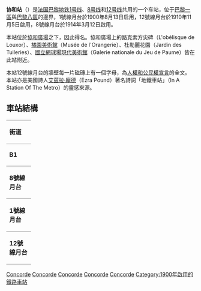 {{otheruse|subject=位于巴黎，法文名为Concorde的车站|other=位于蒙特利尔，法文名为De La Concorde的车站|協和站 (蒙特利爾)}}
{{Infobox station
| name                = 協和<br />{{lang|fr|Concorde}}
| symbol_location     = paris
| symbol              = m
| symbol2             = 
| type                = [[巴黎地鐵|巴黎地鐵]]車站
| image               = [[File:Metro_Concorde_ligne_12_p1200398.jpg|300px]]
| alt                 = 
| caption             = 
| other_name          = 
| address             = [[巴黎第一區|巴黎第一區]]杜伊勒里花園（2）<br>協和廣場×皇家路（2）<br>協和廣場×里沃利路（2）<br>里沃利路×蒙多夫伊路<br>里沃利路×聖弗洛朗坦路
| borough             = [[法蘭西島大區|法蘭西島大區]][[巴黎|巴黎]]
| country             = [[法國|法國]]
| coordinates         = {{coord|48.86541|2.32111|region:FR_scale:2000|format=dms|display=inline,title}}
| owned               = [[巴黎大眾運輸公司|RATP]]
| operator            = [[巴黎大眾運輸公司|RATP]]
| line                = [[巴黎地鐵1號線|巴黎地鐵1號線]]、[[巴黎地鐵8號線|8號線]]、[[巴黎地鐵12號線|12號線]]
| disabled            = 
| zone                = 第1收費區
| opened              = {{plainlist|
* 1900年8月13日<small>（1號線）</small>
* 1910年11月5日<small>（12號線）</small>
* 1914年3月12日<small>（8號線）</small>
}}
| closed              = <!-- {{End date|YYYY|MM|DD|df=y}} -->
| services            = 
| map_type            = France Paris
}}

'''协和站'''（{{lang-fr|Concorde}}）是[[法国|法国]][[巴黎地铁1号线|巴黎地铁1号线]]、[[巴黎地铁8号线|8号线]]和[[巴黎地铁12号线|12号线]]共用的一个车站，位于[[巴黎第一区|巴黎一區]]與[[巴黎八區|巴黎八區]]的邊界，1號線月台於1900年8月13日启用，12號線月台於1910年11月5日啟用，8號線月台於1914年3月12日啟用。

本站位於[[協和廣場|協和廣場]]之下，因此得名。協和廣場上的路克索方尖碑（L'obélisque de Louxor）、[[橘園美術館|橘園美術館]]（Musée de l'Orangerie）、杜勒麗花園（Jardin des Tuileries）、[[國立網球場現代美術館|國立網球場現代美術館]]（Galerie nationale du Jeu de Paume）皆在此站附近。

本站12號線月台的牆壁每一片磁磚上有一個字母，為[[人權和公民權宣言|人權和公民權宣言]]的全文。本站亦是美國詩人[[艾茲拉·龐德|艾茲拉·龐德]]（Ezra Pound）著名詩詞「地鐵車站」（In A Station Of The Metro）的靈感來源。

== 車站結構 ==
{| border=0 cellspacing=0 cellpadding=3
| style="width:50px; border-bottom:solid 1px gray; border-top:solid 1px gray; vertical-align:top;"|'''街道'''
|-
| style="width:50px; border-bottom:solid 1px gray; border-top:solid 1px gray; vertical-align:top;"|'''B1'''
| style="width:100px; border-top:solid 1px gray; border-bottom:solid 1px gray; vertical-align:top;"|連接層
|-
| rowspan="4" style="width:50px; border-bottom:solid 1px gray; vertical-align:top;"|'''8號線月台'''
|style="border-top:solid 1px gray;border-right:solid 2px black;border-left:solid 2px black;border-bottom:solid 2px black;" colspan=2|<center><small>[[側式月台|側式月台]]，右側開門</center></small>
|-
| style="border-bottom:solid 1px gray; width:100px;"|南行
| style="border-bottom:solid 1px gray; width:390px;"|{{arrow|L}} [[File:Metro-M.svg|16x16px]][[File:Paris_m_8_jms.svg|16x16px]]往[[巴拉站|巴拉]]<small>（[[榮軍院站|榮軍院]]）</small>
|-
|北行
|{{arrow|R}} [[File:Metro-M.svg|16x16px]][[File:Paris_m_8_jms.svg|16x16px]]往[[湖之角站|湖之角]]<small>（[[瑪德蓮站|瑪德蓮]]）</small>
|-
|style="border-top:solid 2px black;border-right:solid 2px black;border-left:solid 2px black;border-bottom:solid 1px gray;" colspan=2|<center><small>[[側式月台|側式月台]]，右側開門</small></center>
|-
| rowspan="4" style="width:50px; border-bottom:solid 1px gray; vertical-align:top;"|'''1號線月台'''
|style="border-top:solid 1px gray;border-right:solid 2px black;border-left:solid 2px black;border-bottom:solid 2px black;" colspan=2|<center><small>設有[[月台幕門|月台幕門]]的[[側式月台|側式月台]]，右側開門</center></small>
|-
|  style="border-bottom:solid 1px gray; width:100px;"|西行
|  style="border-bottom:solid 1px gray; width:390px;"|{{arrow|L}} [[File:Metro-M.svg|16x16px]][[File:Paris_Metro_1.svg|16x16px]]往[[拉德芳斯站_(巴黎地鐵)|拉德芳斯]]<small>（[[香榭麗舍-克列孟梭站|香榭麗舍-克列孟梭]]）</small>
|-
|東行
|{{arrow|R}} [[File:Metro-M.svg|16x16px]][[File:Paris_Metro_1.svg|16x16px]]往[[文森城堡站|文森城堡]]<small>（[[杜伊樂麗站|杜伊樂麗]]）</small>
|-
|style="border-top:solid 2px black;border-right:solid 2px black;border-left:solid 2px black;border-bottom:solid 1px gray;" colspan=2|<center><small>設有[[月台幕門|月台幕門]]的[[側式月台|側式月台]]，右側開門</center></small>
|-
| rowspan="4" style="width:50px; border-bottom:solid 1px gray; vertical-align:top;"|'''12號線月台'''
|style="border-top:solid 1px gray;border-right:solid 2px black;border-left:solid 2px black;border-bottom:solid 2px black;" colspan=2|<center><small>[[側式月台|側式月台]]，右側開門</small></center>
|-
|  style="border-bottom:solid 1px gray; width:100px;"|南行
|  style="border-bottom:solid 1px gray; width:390px;"|{{arrow|L}} [[File:Metro-M.svg|16x16px]][[File:Paris_m_12_jms.svg|16x16px]]往[[伊西市政府站|伊西市政府]]<small>（[[國民議會站|國民議會]]）</small>
|-
|北行
|{{arrow|R}} [[File:Metro-M.svg|16x16px]][[File:Paris_Metro_12.svg|16x16px]] 往[[奧貝維埃市政府站|奧貝維埃市政府]]<small>（[[瑪德蓮站|瑪德蓮]]）</small>
|-
|style="border-top:solid 2px black;border-right:solid 2px black;border-left:solid 2px black;border-bottom:solid 1px gray;" colspan=2|<center><small>[[側式月台|側式月台]]，右側開門</small></center>
|}

{{巴黎地铁1号线}}
{{巴黎地鐵8號線}}
{{巴黎地鐵12號線}}
[[Category:巴黎地鐵1號線車站|Concorde]]
[[Category:巴黎地鐵8號線車站|Concorde]]
[[Category:巴黎地鐵12號線車站|Concorde]]
[[Category:巴黎第一區地鐵車站|Concorde]]
[[Category:巴黎第八區地鐵車站|Concorde]]
[[Category:1900年啟用的鐵路車站|Category:1900年啟用的鐵路車站]]